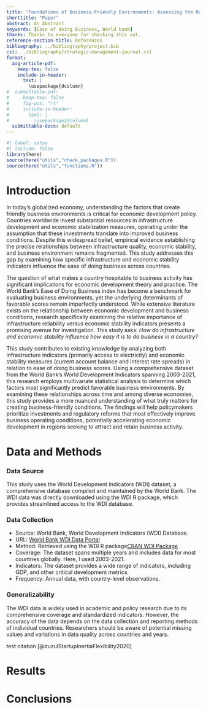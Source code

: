 ```yaml
---
title: "Foundations of Business-Friendly Environments: Assessing the Role of Infrastructure and Economic Stability Indicators"
shorttitle: "Paper"
abstract: An Abstract
keywords: [Ease of doing Business, World bank]
thanks: Thanks to everyone for checking this out.
reference-section-title: References
bibliography: ../bibliography/project.bib
csl: ../bibliography/strategic-management-journal.csl
format:
  aog-article-pdf:
    keep-tex: false
    include-in-header: 
      text: |
        \usepackage{dcolumn}
#  submittable-pdf:
#     keep-tex: false
#     fig-pos: "!t"
#     include-in-header: 
#       text: |
#         \usepackage{dcolumn}
  submittable-docx: default
---
```


```r
#| label: setup
#| include: false
library(here)
source(here("utils","check_packages.R"))
source(here("utils","functions.R"))
```

# Introduction

In today's globalized economy, understanding the factors that create friendly business environments is critical for economic development policy. Countries worldwide invest substantial resources in infrastructure development and economic stabilization measures, operating under the assumption that these investments translate into improved business conditions. Despite this widespread belief, empirical evidence establishing the precise relationships between infrastructure quality, economic stability, and business environment remains fragmented. This study addresses this gap by examining how specific infrastructure and economic stability indicators influence the ease of doing business across countries.

The question of what makes a country hospitable to business activity has significant implications for economic development theory and practice. The World Bank's Ease of Doing Business index has become a benchmark for evaluating business environments, yet the underlying determinants of favorable scores remain imperfectly understood. While extensive literature exists on the relationship between economic development and business conditions, research specifically examining the relative importance of infrastructure reliability versus economic stability indicators presents a promising avenue for investigation. This study asks: *How do infrastructure and economic stability influence how easy it is to do business in a country?*

This study contributes to existing knowledge by analyzing both infrastructure indicators (primarily access to electricity) and economic stability measures (current account balance and interest rate spreads) in relation to ease of doing business scores. Using a comprehensive dataset from the World Bank's World Development Indicators spanning 2003-2021, this research employs multivariate statistical analysis to determine which factors most significantly predict favorable business environments. By examining these relationships across time and among diverse economies, this study provides a more nuanced understanding of what truly matters for creating business-friendly conditions. The findings will help policymakers prioritize investments and regulatory reforms that most effectively improve business operating conditions, potentially accelerating economic development in regions seeking to attract and retain business activity.


# Data and Methods

### Data Source

This study uses the World Development Indicators (WDI) dataset, a comprehensive database compiled and maintained by the World Bank. The WDI data was directly downloaded using the WDI R package, which provides streamlined access to the WDI database.

### Data Collection

* Source: World Bank, World Development Indicators (WDI) Database.
* URL: [World Bank WDI Data Portal](https://databank.worldbank.org/source/world-development-indicators)
* Method: Retrieved using the WDI R package[CRAN WDI Package](https://cran.r-project.org/package=WDI)
* Coverage: The dataset spans multiple years and includes data for most countries globally. Here, I used 2003-2021.
* Indicators: The dataset provides a wide range of indicators, including GDP, and other critical development metrics.
* Frequency: Annual data, with country-level observations.

### Generalizability

The WDI data is widely used in academic and policy research due to its comprehensive coverage and standardized indicators. However, the accuracy of the data depends on the data collection and reporting methods of individual countries. Researchers should be aware of potential missing values and variations in data quality across countries and years.

test citation [@zuzulStartupInertiaFlexibility2020]

# Results

# Conclusions
